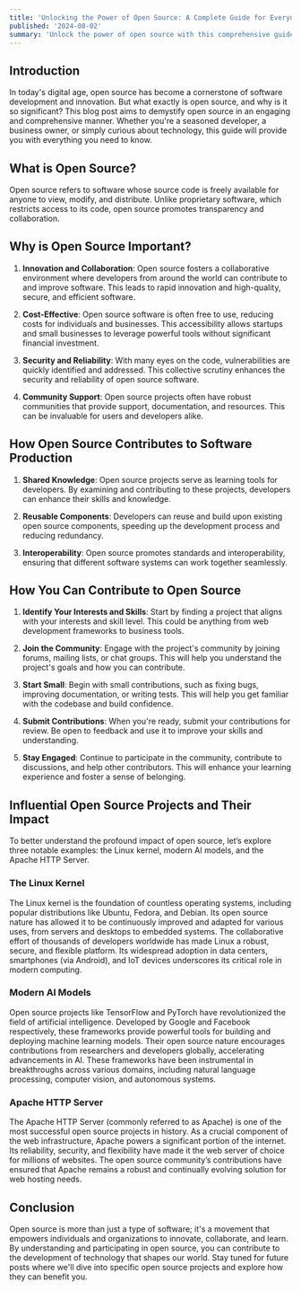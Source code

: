 ```yaml
---
title: 'Unlocking the Power of Open Source: A Complete Guide for Everyone'
published: '2024-08-02'
summary: 'Unlock the power of open source with this comprehensive guide, discover what open source is, why it matters, and how you can contribute. Learn about influential open-source rojects and understand their significant impact on technology and innovation.'
---
```


## Introduction

In today's digital age, open source has become a cornerstone of software development and innovation. But what exactly is open source, and why is it so significant? This blog post aims to demystify open source in an engaging and comprehensive manner. Whether you're a seasoned developer, a business owner, or simply curious about technology, this guide will provide you with everything you need to know.

## What is Open Source?

Open source refers to software whose source code is freely available for anyone to view, modify, and distribute. Unlike proprietary software, which restricts access to its code, open source promotes transparency and collaboration.

## Why is Open Source Important?

1. **Innovation and Collaboration**: Open source fosters a collaborative environment where developers from around the world can contribute to and improve software. This leads to rapid innovation and high-quality, secure, and efficient software.

2. **Cost-Effective**: Open source software is often free to use, reducing costs for individuals and businesses. This accessibility allows startups and small businesses to leverage powerful tools without significant financial investment.

3. **Security and Reliability**: With many eyes on the code, vulnerabilities are quickly identified and addressed. This collective scrutiny enhances the security and reliability of open source software.

4. **Community Support**: Open source projects often have robust communities that provide support, documentation, and resources. This can be invaluable for users and developers alike.

## How Open Source Contributes to Software Production

1. **Shared Knowledge**: Open source projects serve as learning tools for developers. By examining and contributing to these projects, developers can enhance their skills and knowledge.

2. **Reusable Components**: Developers can reuse and build upon existing open source components, speeding up the development process and reducing redundancy.

3. **Interoperability**: Open source promotes standards and interoperability, ensuring that different software systems can work together seamlessly.

## How You Can Contribute to Open Source

1. **Identify Your Interests and Skills**: Start by finding a project that aligns with your interests and skill level. This could be anything from web development frameworks to business tools.

2. **Join the Community**: Engage with the project's community by joining forums, mailing lists, or chat groups. This will help you understand the project's goals and how you can contribute.

3. **Start Small**: Begin with small contributions, such as fixing bugs, improving documentation, or writing tests. This will help you get familiar with the codebase and build confidence.

4. **Submit Contributions**: When you're ready, submit your contributions for review. Be open to feedback and use it to improve your skills and understanding.

5. **Stay Engaged**: Continue to participate in the community, contribute to discussions, and help other contributors. This will enhance your learning experience and foster a sense of belonging.

## Influential Open Source Projects and Their Impact

To better understand the profound impact of open source, let’s explore three notable examples: the Linux kernel, modern AI models, and the Apache HTTP Server.

### The Linux Kernel

The Linux kernel is the foundation of countless operating systems, including popular distributions like Ubuntu, Fedora, and Debian. Its open source nature has allowed it to be continuously improved and adapted for various uses, from servers and desktops to embedded systems. The collaborative effort of thousands of developers worldwide has made Linux a robust, secure, and flexible platform. Its widespread adoption in data centers, smartphones (via Android), and IoT devices underscores its critical role in modern computing.

### Modern AI Models

Open source projects like TensorFlow and PyTorch have revolutionized the field of artificial intelligence. Developed by Google and Facebook respectively, these frameworks provide powerful tools for building and deploying machine learning models. Their open source nature encourages contributions from researchers and developers globally, accelerating advancements in AI. These frameworks have been instrumental in breakthroughs across various domains, including natural language processing, computer vision, and autonomous systems.

### Apache HTTP Server

The Apache HTTP Server (commonly referred to as Apache) is one of the most successful open source projects in history. As a crucial component of the web infrastructure, Apache powers a significant portion of the internet. Its reliability, security, and flexibility have made it the web server of choice for millions of websites. The open source community’s contributions have ensured that Apache remains a robust and continually evolving solution for web hosting needs.

## Conclusion

Open source is more than just a type of software; it's a movement that empowers individuals and organizations to innovate, collaborate, and learn. By understanding and participating in open source, you can contribute to the development of technology that shapes our world. Stay tuned for future posts where we'll dive into specific open source projects and explore how they can benefit you.

